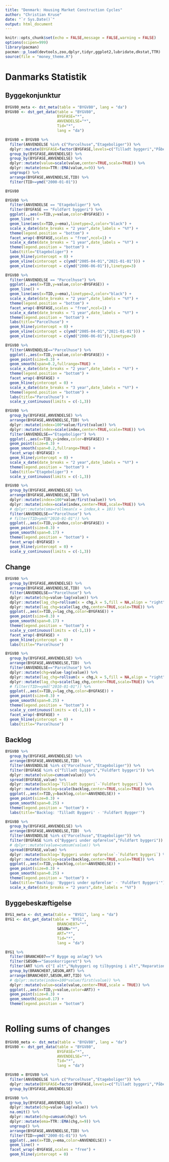 ```yaml
---
title: "Denmark: Housing Market Construction Cycles"
author: "Christian Kruse"
date: "`r Sys.Date()`"
output: html_document
---
```


```r
knitr::opts_chunk$set(echo = FALSE,message = FALSE,warning = FALSE)
options(scipen=999)
library(pacman)
pacman::p_load(devtools,zoo,dplyr,tidyr,ggplot2,lubridate,dkstat,TTR)
source(file = "money_theme.R")
```

# Danmarks Statistik

## Byggekonjunktur

```r
BYGV80_meta <- dst_meta(table = "BYGV80", lang = "da")
BYGV80 <- dst_get_data(table = "BYGV80", 
                       BYGFASE="*",
                       ANVENDELSE="*",
                       Tid="*",
                       lang = "da")

BYGV80 = BYGV80 %>% 
  filter(ANVENDELSE %in% c("Parcelhuse","Etageboliger")) %>% 
  dplyr::mutate(BYGFASE=factor(BYGFASE,levels=c("Tilladt byggeri","Påbegyndt byggeri","Byggeri under opførelse","Fuldført byggeri"))) %>% 
  group_by(BYGFASE,ANVENDELSE) %>%
  group_by(BYGFASE,ANVENDELSE) %>%
  dplyr::mutate(value=scale(value,center=TRUE,scale=TRUE)) %>% 
  dplyr::mutate(ema=TTR::EMA(value,n=9)) %>% 
  ungroup() %>% 
  arrange(BYGFASE,ANVENDELSE,TID) %>% 
  filter(TID>=ymd("2000-01-01"))

BYGV80

```

```r

BYGV80 %>% 
  filter(ANVENDELSE == "Etageboliger") %>% 
  filter(BYGFASE == "Fuldført byggeri") %>% 
  ggplot(.,aes(x=TID,y=value,color=BYGFASE)) +
  geom_line() +
  geom_line(aes(x=TID,y=ema),linetype=2,color="black") +
  scale_x_date(date_breaks = "2 year",date_labels = "%Y") +
  theme(legend.position = "bottom") +
  facet_wrap(~BYGFASE,scales = "free",ncol=1) +
  scale_x_date(date_breaks = "1 year",date_labels = "%Y") +
  theme(legend.position = "bottom") +
  labs(title="Etageboliger") +
  geom_hline(yintercept = 0) +
  geom_vline(xintercept = c(ymd("2005-04-01","2021-01-01"))) +
  geom_vline(xintercept = c(ymd("2006-06-01")),linetype=3)

```

```r

BYGV80 %>% 
  filter(ANVENDELSE == "Parcelhuse") %>% 
  ggplot(.,aes(x=TID,y=value,color=BYGFASE)) +
  geom_line() +
  geom_line(aes(x=TID,y=ema),linetype=2,color="black") +
  scale_x_date(date_breaks = "2 year",date_labels = "%Y") +
  theme(legend.position = "bottom") +
  facet_wrap(~BYGFASE,scales = "free",ncol=1) +
  scale_x_date(date_breaks = "1 year",date_labels = "%Y") +
  theme(legend.position = "bottom") +
  labs(title="Parcelhuse") +
  geom_hline(yintercept = 0) +
  geom_vline(xintercept = c(ymd("2005-04-01","2021-01-01"))) +
  geom_vline(xintercept = c(ymd("2006-06-01")),linetype=3)

```

```r
BYGV80 %>% 
  filter(ANVENDELSE=="Parcelhuse") %>% 
  ggplot(.,aes(x=TID,y=value,color=BYGFASE)) +
  geom_point(size=0.3) +
  geom_smooth(span=0.2,fullrange=TRUE) +
  scale_x_date(date_breaks = "2 year",date_labels = "%Y") +
  theme(legend.position = "bottom") +
  facet_wrap(~BYGFASE) +
  geom_hline(yintercept = 0) +
  scale_x_date(date_breaks = "3 year",date_labels = "%Y") +
  theme(legend.position = "bottom") +
  labs(title="Parcelhuse") +
  scale_y_continuous(limits = c(-1,3)) 

```


```r
BYGV80 %>% 
  group_by(BYGFASE,ANVENDELSE) %>% 
  arrange(BYGFASE,ANVENDELSE,TID) %>% 
  dplyr::mutate(index=100*value/first(value)) %>% 
  dplyr::mutate(index=scale(index,center=TRUE,scale=TRUE)) %>% 
  filter(ANVENDELSE=="Etageboliger") %>% 
  ggplot(.,aes(x=TID,y=index,color=BYGFASE)) +
  geom_point(size=0.3) +
  geom_smooth(span=0.2,fullrange=TRUE) +
  facet_wrap(~BYGFASE) +
  geom_hline(yintercept = 0) +
  scale_x_date(date_breaks = "2 year",date_labels = "%Y") +
  theme(legend.position = "bottom") +
  labs(title="Etageboliger") +
  scale_y_continuous(limits = c(-1,3)) 

```

```r

BYGV80 %>% 
  group_by(BYGFASE,ANVENDELSE) %>% 
  arrange(BYGFASE,ANVENDELSE,TID) %>% 
  dplyr::mutate(index=100*value/first(value)) %>% 
  dplyr::mutate(index=scale(index,center=TRUE,scale=TRUE)) %>% 
  # dplyr::mutate(sma=rollmean(x = index,k = 10)) %>% 
  filter(ANVENDELSE=="Parcelhuse") %>% 
  # filter(TID>ymd("2010-01-01")) %>% 
  ggplot(.,aes(x=TID,y=index,color=BYGFASE)) +
  geom_point(size=0.3) +
  geom_smooth(span=0.17) +
  theme(legend.position = "bottom") +
  facet_wrap(~BYGFASE) +
  geom_hline(yintercept = 0) +
  scale_y_continuous(limits = c(-1,3)) 
```


## Change

```r


BYGV80 %>% 
  group_by(BYGFASE,ANVENDELSE) %>% 
  arrange(BYGFASE,ANVENDELSE,TID)  %>% 
  filter(ANVENDELSE=="Parcelhuse") %>% 
  dplyr::mutate(chg=value-lag(value)) %>% 
  dplyr::mutate(lag_chg=rollsum(x = chg,k = 5,fill = NA,align = "right")) %>% 
  dplyr::mutate(lag_chg=scale(lag_chg,center=TRUE,scale=TRUE)) %>% 
  ggplot(.,aes(x=TID,y=lag_chg,color=BYGFASE)) +
  geom_point(size=0.3) +
  geom_smooth(span=0.17) +
  theme(legend.position = "bottom") +
  scale_y_continuous(limits = c(-1,1)) +
  facet_wrap(~BYGFASE) +
  geom_hline(yintercept = 0) +
  labs(title="Parcelhuse")

```

```r

BYGV80 %>% 
  group_by(BYGFASE,ANVENDELSE) %>% 
  arrange(BYGFASE,ANVENDELSE,TID)  %>% 
  filter(ANVENDELSE=="Parcelhuse") %>% 
  dplyr::mutate(chg=value-lag(value)) %>% 
  dplyr::mutate(lag_chg=rollsum(x = chg,k = 5,fill = NA,align = "right")) %>% 
  dplyr::mutate(lag_chg=scale(lag_chg,center=TRUE,scale=TRUE)) %>% 
  # filter(TID>=ymd("2010-01-01")) %>% 
  ggplot(.,aes(x=TID,y=lag_chg,color=BYGFASE)) +
  geom_point(size=0.3) +
  geom_smooth(span=0.25) +
  theme(legend.position = "bottom") +
  scale_y_continuous(limits = c(-1,1)) +
  facet_wrap(~BYGFASE) +
  geom_hline(yintercept = 0) +
  labs(title="Parcelhuse")

```

## Backlog

```r

BYGV80 %>% 
  group_by(BYGFASE,ANVENDELSE) %>% 
  arrange(BYGFASE,ANVENDELSE,TID)  %>% 
  filter(ANVENDELSE %in% c("Parcelhuse","Etageboliger")) %>% 
  filter(BYGFASE %in% c("Tilladt byggeri","Fuldført byggeri")) %>% 
  dplyr::mutate(value=cumsum(value)) %>% 
  spread(BYGFASE,value) %>% 
  dplyr::mutate(backlog=`Tilladt byggeri`-`Fuldført byggeri`) %>% 
  dplyr::mutate(backlog=scale(backlog,center=TRUE,scale=TRUE)) %>% 
  ggplot(.,aes(x=TID,y=backlog,color=ANVENDELSE)) +
  geom_point(size=0.3) +
  geom_smooth(span=0.25) +
  theme(legend.position = "bottom") +
  labs(title="Backlog: 'Tilladt Byggeri' - 'Fuldført Bygger'")

```

```r

BYGV80 %>% 
  group_by(BYGFASE,ANVENDELSE) %>% 
  arrange(BYGFASE,ANVENDELSE,TID)  %>% 
  filter(ANVENDELSE %in% c("Parcelhuse","Etageboliger")) %>% 
  filter(BYGFASE %in% c("Byggeri under opførelse","Fuldført byggeri")) %>% 
  # dplyr::mutate(value=cumsum(value)) %>% 
  spread(BYGFASE,value) %>% 
  dplyr::mutate(backlog=`Byggeri under opførelse`-`Fuldført byggeri`) %>% 
  dplyr::mutate(backlog=scale(backlog,center=TRUE,scale=TRUE)) %>% 
  ggplot(.,aes(x=TID,y=backlog,color=ANVENDELSE)) +
  geom_point(size=0.3) +
  geom_smooth(span=0.25) +
  theme(legend.position = "bottom") +
  labs(title="Backlog: 'Byggeri under opførelse' - 'Fuldført Byggeri'") +
  scale_x_date(date_breaks = "2 years",date_labels = "%Y")

```

## Byggebeskæftigelse

```r
BYG1_meta <- dst_meta(table = "BYG1", lang = "da")
BYG1 <- dst_get_data(table = "BYG1", 
                       BRANCHE07="*",
                       SÆSON="*",
                       ART="*",
                       Tid="*",
                       lang = "da")

BYG1 %>% 
  filter(BRANCHE07=="F Bygge og anlæg") %>% 
  filter(SÆSON=="Sæsonkorrigeret") %>% 
  filter(ART %in% c("I alt","Nybyggeri og tilbygning i alt","Reparation og vedligeholdelse i alt")) %>% 
  group_by(BRANCHE07,SÆSON,ART) %>% 
  arrange(BRANCHE07,SÆSON,ART,TID) %>% 
  # dplyr::mutate(index=100*value/first(value)) %>% 
  dplyr::mutate(value=scale(value,center=TRUE,scale = TRUE)) %>% 
  ggplot(.,aes(x=TID,y=value,color=ART)) +
  geom_point(size=0.3) +
  geom_smooth(span=0.17) +
  theme(legend.position = "bottom")
  
```


# Rolling sums of changes

```r
BYGV80_meta <- dst_meta(table = "BYGV80", lang = "da")
BYGV80 <- dst_get_data(table = "BYGV80", 
                       BYGFASE="*",
                       ANVENDELSE="*",
                       Tid="*",
                       lang = "da")

BYGV80 = BYGV80 %>% 
  filter(ANVENDELSE %in% c("Parcelhuse","Etageboliger")) %>% 
  dplyr::mutate(BYGFASE=factor(BYGFASE,levels=c("Tilladt byggeri","Påbegyndt byggeri","Byggeri under opførelse","Fuldført byggeri"))) %>% 
  group_by(BYGFASE,ANVENDELSE)

BYGV80 %>% 
  group_by(BYGFASE,ANVENDELSE) %>%
  dplyr::mutate(chg=value-lag(value)) %>% 
  na.omit() %>% 
  dplyr::mutate(chg=cumsum(chg)) %>% 
  dplyr::mutate(ema=TTR::EMA(chg,n=9)) %>% 
  ungroup() %>% 
  arrange(BYGFASE,ANVENDELSE,TID) %>% 
  filter(TID>=ymd("2000-01-01")) %>% 
  ggplot(.,aes(x=TID,y=ema,color=ANVENDELSE)) +
  geom_line() +
  facet_wrap(~BYGFASE,scales = "free") +
  geom_hline(yintercept = 0)


```

